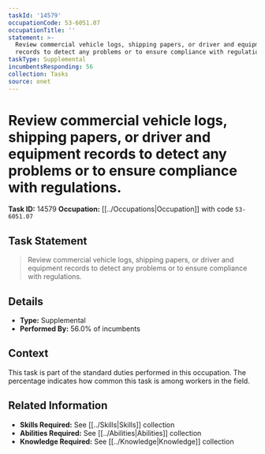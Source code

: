 ```yaml
---
taskId: '14579'
occupationCode: 53-6051.07
occupationTitle: ''
statement: >-
  Review commercial vehicle logs, shipping papers, or driver and equipment
  records to detect any problems or to ensure compliance with regulations.
taskType: Supplemental
incumbentsResponding: 56
collection: Tasks
source: onet
---
```

# Review commercial vehicle logs, shipping papers, or driver and equipment records to detect any problems or to ensure compliance with regulations.

**Task ID:** 14579
**Occupation:** [[../Occupations|Occupation]] with code `53-6051.07`

## Task Statement

> Review commercial vehicle logs, shipping papers, or driver and equipment records to detect any problems or to ensure compliance with regulations.

## Details

- **Type:** Supplemental
- **Performed By:** 56.0% of incumbents

## Context

This task is part of the standard duties performed in this occupation. The percentage indicates how common this task is among workers in the field.

## Related Information

- **Skills Required:** See [[../Skills|Skills]] collection
- **Abilities Required:** See [[../Abilities|Abilities]] collection
- **Knowledge Required:** See [[../Knowledge|Knowledge]] collection
